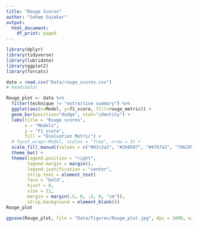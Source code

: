---
title: "Rouge Scores"
author: "Soham Sajekar"
output:
  html_document:
    df_print: paged
---

```{r}
library(dplyr)
library(tidyverse)
library(lubridate)
library(ggplot2)
library(forcats)
```

```{r}
data = read.csv("Data/rouge_scores.csv")
# head(data)
```

```{r fig.width=10, fig.height=6, fig.align='center'}
Rouge_plot <- data %>% 
  filter(technique != "extractive summary") %>% 
  ggplot(aes(x=Model, y=f1_score, fill=rouge_metric)) +
  geom_bar(position="dodge", stat="identity") +
  labs(title = "Rouge scores",
       x = "Models",
       y = "F1 score",
       fill = "Evaluation Metric") +
  # facet_wrap(~Model, scales = "free", nrow = 3) +
  scale_fill_manual(values = c("#03c2a2", "#2b8597", "#4f67a2", "796295")) +
  theme_bw() +
  theme(legend.position = "right", 
        legend.margin = margin(),
        legend.justification = "center",
        strip.text = element_text(
        face = "bold",
        hjust = 0,
        size = 12,
        margin = margin(.5, 0, .5, 0, "cm")),
        strip.background = element_blank())
Rouge_plot
```

```{r}
ggsave(Rouge_plot, file = "Data/figures/Rouge_plot.jpg", dpi = 1000, width = 10, height = 6)
```

